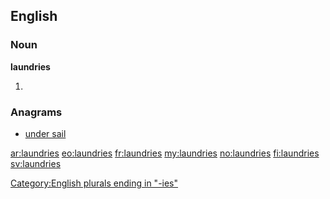 ==English==

===Noun===
'''laundries'''

# {{plural of|[[laundry]]}}

===Anagrams===
* [[under sail#English|under sail]]

[[Category:English plurals ending in "-ies"]]

[[ar:laundries]]
[[eo:laundries]]
[[fr:laundries]]
[[my:laundries]]
[[no:laundries]]
[[fi:laundries]]
[[sv:laundries]]